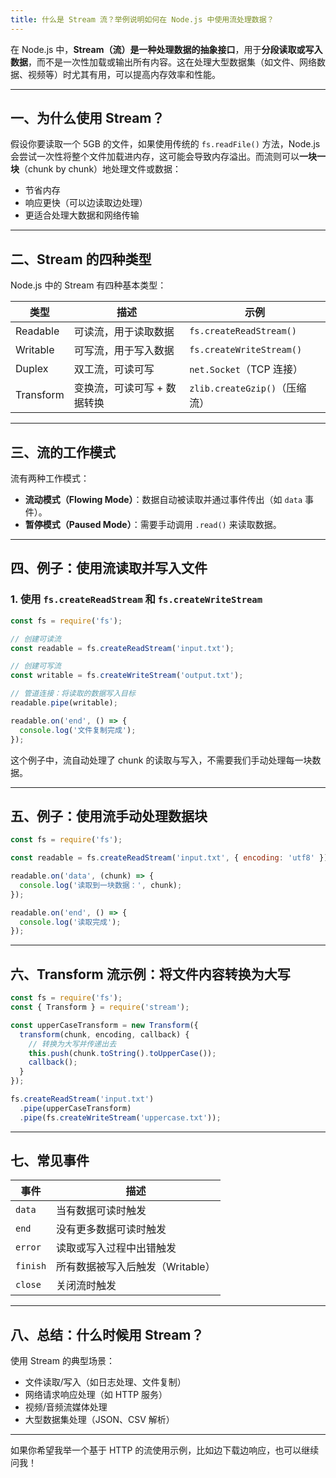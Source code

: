 ```yaml
---
title: 什么是 Stream 流？举例说明如何在 Node.js 中使用流处理数据？
---
```


在 Node.js 中，**Stream（流）**是一种处理数据的**抽象接口**，用于**分段读取或写入数据**，而不是一次性加载或输出所有内容。这在处理大型数据集（如文件、网络数据、视频等）时尤其有用，可以提高内存效率和性能。

---

## 一、为什么使用 Stream？

假设你要读取一个 5GB 的文件，如果使用传统的 `fs.readFile()` 方法，Node.js 会尝试一次性将整个文件加载进内存，这可能会导致内存溢出。而流则可以**一块一块**（chunk by chunk）地处理文件或数据：

* 节省内存
* 响应更快（可以边读取边处理）
* 更适合处理大数据和网络传输

---

## 二、Stream 的四种类型

Node.js 中的 Stream 有四种基本类型：

| 类型        | 描述              | 示例                       |
| --------- | --------------- | ------------------------ |
| Readable  | 可读流，用于读取数据      | `fs.createReadStream()`  |
| Writable  | 可写流，用于写入数据      | `fs.createWriteStream()` |
| Duplex    | 双工流，可读可写        | `net.Socket`（TCP 连接）     |
| Transform | 变换流，可读可写 + 数据转换 | `zlib.createGzip()`（压缩流） |

---

## 三、流的工作模式

流有两种工作模式：

* **流动模式（Flowing Mode）**：数据自动被读取并通过事件传出（如 `data` 事件）。
* **暂停模式（Paused Mode）**：需要手动调用 `.read()` 来读取数据。

---

## 四、例子：使用流读取并写入文件

### 1. 使用 `fs.createReadStream` 和 `fs.createWriteStream`

```js
const fs = require('fs');

// 创建可读流
const readable = fs.createReadStream('input.txt');

// 创建可写流
const writable = fs.createWriteStream('output.txt');

// 管道连接：将读取的数据写入目标
readable.pipe(writable);

readable.on('end', () => {
  console.log('文件复制完成');
});
```

这个例子中，流自动处理了 chunk 的读取与写入，不需要我们手动处理每一块数据。

---

## 五、例子：使用流手动处理数据块

```js
const fs = require('fs');

const readable = fs.createReadStream('input.txt', { encoding: 'utf8' });

readable.on('data', (chunk) => {
  console.log('读取到一块数据：', chunk);
});

readable.on('end', () => {
  console.log('读取完成');
});
```

---

## 六、Transform 流示例：将文件内容转换为大写

```js
const fs = require('fs');
const { Transform } = require('stream');

const upperCaseTransform = new Transform({
  transform(chunk, encoding, callback) {
    // 转换为大写并传递出去
    this.push(chunk.toString().toUpperCase());
    callback();
  }
});

fs.createReadStream('input.txt')
  .pipe(upperCaseTransform)
  .pipe(fs.createWriteStream('uppercase.txt'));
```

---

## 七、常见事件

| 事件       | 描述                   |
| -------- | -------------------- |
| `data`   | 当有数据可读时触发            |
| `end`    | 没有更多数据可读时触发          |
| `error`  | 读取或写入过程中出错触发         |
| `finish` | 所有数据被写入后触发（Writable） |
| `close`  | 关闭流时触发               |

---

## 八、总结：什么时候用 Stream？

使用 Stream 的典型场景：

* 文件读取/写入（如日志处理、文件复制）
* 网络请求响应处理（如 HTTP 服务）
* 视频/音频流媒体处理
* 大型数据集处理（JSON、CSV 解析）

---

如果你希望我举一个基于 HTTP 的流使用示例，比如边下载边响应，也可以继续问我！
